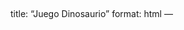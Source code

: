 <!-- Markdown cell in nbdev notebook -->
---
title: "Juego Dinosaurio"
format: html
---

<div id="p5-sketch">
  <div id="canvas-container"></div>
</div>

<script src="https://cdnjs.cloudflare.com/ajax/libs/p5.js/1.4.0/p5.js"></script>
<script src="https://cdn.jsdelivr.net/npm/p5.play/lib/p5.play.min.js"></script>
<script src="https://unpkg.com/ml5@0.12.2/dist/ml5.min.js"></script>

<script>
(function() {
  const sketch = (p) => {
    let dino;
    let cactus;
    let gravedad = 1.4;
    let salto = -15;
    let estaSaltando = false;
    let cactusX;
    let juegoTerminado = false;
    let nivelDelSuelo;
    let velocidad = 10;
    let puntaje = 0;
    let modeloCargado = "https://teachablemachine.withgoogle.com/models/sMD9JFV58/";
    let label = "Cargando modelo...";
    let clasificador;
    let confianza = 0;
    let video;

    p.preload = function() {
      clasificador = ml5.imageClassifier(modeloCargado);
    }

    p.setup = function() {
      p.createCanvas(1000, 500).parent('canvas-container');  // Crea un canvas que ocupe toda la pantalla
      nivelDelSuelo = p.height - 25;  // Define el nivel del suelo
      reiniciarJuego();  // Inicializa el juego
      video = p.createCapture(p.VIDEO);
      video.size(200, 200);  // Tamaño del video
      video.hide();  // Oculta el video original
      clasificarVideo();
    }

    function clasificarVideo(){
      clasificador.classify(video, function(error, resultado){
        if(error){
          console.error(error);
          return;
        }
        label = resultado[0].label;
        confianza = resultado[0].confidence * 100;
        console.log(label + " " + confianza + "%");
        clasificarVideo();
      });
    }

    function reiniciarJuego() {
      juegoTerminado = false;
      cactusX = p.width;
      velocidad = 10;  // Reinicia la velocidad inicial
      puntaje = 0;  // Reinicia el puntaje
      dino = p.createSprite(50, nivelDelSuelo, 50, 50);  // Crea el dinosaurio (cuadrado blanco)
      dino.shapeColor = p.color(255);  // Color blanco
      cactus = p.createSprite(cactusX, nivelDelSuelo, 40, 80);  // Crea el cactus (obstáculo)
      cactus.shapeColor = p.color(255);  // Color blanco
      dino.velocity.y = 0;  // Resetea la velocidad del dino
    }

    p.draw = function() {
      p.background(0);  // Fondo negro

      if (!juegoTerminado) {
        // Lógica de gravedad y salto del dinosaurio
        if (estaSaltando) {
          dino.velocity.y += gravedad;  // Aplica gravedad
          dino.position.y += dino.velocity.y;  // Actualiza la posición del dino

          if (dino.position.y >= nivelDelSuelo) {  // Dino toca el suelo
            dino.position.y = nivelDelSuelo;
            estaSaltando = false;  // Detiene el salto
            dino.velocity.y = 0;  // Detiene la velocidad vertical al tocar el suelo
          }
        }

        // Mueve el cactus
        cactus.position.x -= velocidad;

        // Si el cactus sale de la pantalla, lo resetea
        if (cactus.position.x < 0) {
          cactus.position.x = p.width;
          puntaje += 1;  // Incrementa el puntaje al superar un obstáculo
          velocidad += 1;  // Aumenta la velocidad
        }

        // Verifica si el dinosaurio choca con el cactus
        if (dino.overlap(cactus)) {
          juegoTerminado = true;  // Si hay colisión, termina el juego
          dino.remove();  // Elimina el dino para evitar que quede pegado
          cactus.remove();  // Elimina el cactus
        }

        // Muestra el puntaje en la pantalla
        p.fill(255);
        p.textSize(15);
        p.textAlign(p.LEFT, p.TOP);
        p.text("PUNTAJE: " + puntaje, 20, 20);

        // Si el modelo clasificador detecta "Mano" con confianza mayor al 80%, el dinosaurio salta
        if (label === "Mano" && confianza > 99.99999 && !estaSaltando && !juegoTerminado) {
          dino.velocity.y = salto;  // Aplica velocidad de salto
          estaSaltando = true;  // Indica que el dino está saltando
        }

        // Mostrar el video en la esquina superior derecha
        p.image(video, p.width - 115, 10, 100, 100);
      } else {
        p.textAlign(p.CENTER, p.CENTER);
        p.textSize(32);
        p.fill(255);
        p.text("Juego Terminado", p.width / 2, p.height / 2);  // Muestra el mensaje de Juego Terminado
        p.textSize(20);
        p.text("Presiona 'R' para reiniciar", p.width / 2, p.height / 2 + 40);
        p.text("Has saltado " + puntaje + " obstáculos", p.width / 2, p.height / 2 + 80);
      }

      // Dibuja al dino y al cactus
      p.drawSprites();
    }

    // Detecta la tecla de reinicio
    p.keyPressed = function() {
      if (p.key === 'r' || p.key === 'R') {  // Reinicia el juego con la tecla 'R'
        reiniciarJuego();
      }
    }

    // Redimensionar el canvas cuando se cambia el tamaño de la ventana
    p.windowResized = function() {
      p.resizeCanvas(p.windowWidth, p.windowHeight);
      nivelDelSuelo = p.height - 100;  // Recalcula el nivel del suelo
      if (!juegoTerminado) {
        if (dino) {
          dino.position.y = nivelDelSuelo;  // Ajusta la posición del dino
        }
        if (cactus) {
          cactus.position.y = nivelDelSuelo;  // Ajusta la posición del cactus
        }
      }
    }
  };

  new p5(sketch);
})();
</script>

